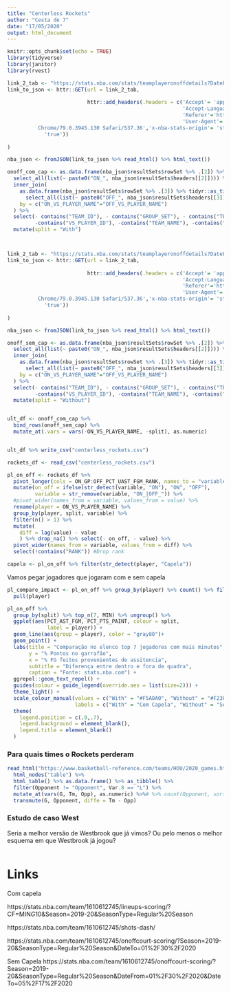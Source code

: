 ```yaml
---
title: "Centerless Rockets"
author: "Cesta de 7"
date: "17/05/2020"
output: html_document
---
```


```r
knitr::opts_chunk$set(echo = TRUE)
library(tidyverse)
library(janitor)
library(rvest)
```

```r
link_2_tab <- "https://stats.nba.com/stats/teamplayeronoffdetails?DateFrom=&DateTo=01%2F30%2F2020&GameSegment=&LastNGames=0&LeagueID=00&Location=&MeasureType=Scoring&Month=0&OpponentTeamID=0&Outcome=&PaceAdjust=N&PerMode=PerGame&Period=0&PlusMinus=N&Rank=N&Season=2019-20&SeasonSegment=&SeasonType=Regular+Season&TeamID=1610612745&VsConference=&VsDivision="
link_to_json <- httr::GET(url = link_2_tab,
                          
                          httr::add_headers(.headers = c('Accept'= 'application/json, text/plain, */*','Accept-Encoding'='gzip, deflate, br',
                                                         'Accept-Language'='en-US,en;q=0.9','Connection'='keep-alive','Host'= 'stats.nba.com',
                                                         'Referer'='https://stats.nba.com/','Sec-Fetch-Mode'='cors','Sec-Fetch-Site'= 'same-origin',
                                                         'User-Agent'= 'Mozilla/5.0 (Windows NT 10.0; Win64; x64) AppleWebKit/537.36 (KHTML, like Gecko) 
          Chrome/79.0.3945.130 Safari/537.36','x-nba-stats-origin'= 'stats','x-nba-stats-token'= 
            'true'))
          
)

nba_json <- fromJSON(link_to_json %>% read_html() %>% html_text())

onoff_com_cap <- as.data.frame(nba_json$resultSets$rowSet %>% .[2]) %>% tidyr::as_tibble() %>% 
  select_all(list(~ paste0("ON_", nba_json$resultSets$headers[[2]]))) %>% 
  inner_join(
    as.data.frame(nba_json$resultSets$rowSet %>% .[3]) %>% tidyr::as_tibble() %>% 
      select_all(list(~ paste0("OFF_", nba_json$resultSets$headers[[3]]))),
    by = c("ON_VS_PLAYER_NAME"="OFF_VS_PLAYER_NAME")
  ) %>% 
  select(- contains("TEAM_ID"), - contains("GROUP_SET"), - contains("TEAM_ABBREVI"),
         -contains("VS_PLAYER_ID"), -contains("TEAM_NAME"), -contains("COURT_STATUS")) %>% 
  mutate(split = "With")



link_2_tab <- "https://stats.nba.com/stats/teamplayeronoffdetails?DateFrom=01%2F30%2F2020&DateTo=&GameSegment=&LastNGames=0&LeagueID=00&Location=&MeasureType=Scoring&Month=0&OpponentTeamID=0&Outcome=&PaceAdjust=N&PerMode=PerGame&Period=0&PlusMinus=N&Rank=N&Season=2019-20&SeasonSegment=&SeasonType=Regular+Season&TeamID=1610612745&VsConference=&VsDivision="
link_to_json <- httr::GET(url = link_2_tab,
                          
                          httr::add_headers(.headers = c('Accept'= 'application/json, text/plain, */*','Accept-Encoding'='gzip, deflate, br',
                                                         'Accept-Language'='en-US,en;q=0.9','Connection'='keep-alive','Host'= 'stats.nba.com',
                                                         'Referer'='https://stats.nba.com/','Sec-Fetch-Mode'='cors','Sec-Fetch-Site'= 'same-origin',
                                                         'User-Agent'= 'Mozilla/5.0 (Windows NT 10.0; Win64; x64) AppleWebKit/537.36 (KHTML, like Gecko) 
          Chrome/79.0.3945.130 Safari/537.36','x-nba-stats-origin'= 'stats','x-nba-stats-token'= 
            'true'))
          
)

nba_json <- fromJSON(link_to_json %>% read_html() %>% html_text())

onoff_sem_cap <- as.data.frame(nba_json$resultSets$rowSet %>% .[2]) %>% tidyr::as_tibble() %>% 
  select_all(list(~ paste0("ON_", nba_json$resultSets$headers[[2]]))) %>% 
  inner_join(
    as.data.frame(nba_json$resultSets$rowSet %>% .[3]) %>% tidyr::as_tibble() %>% 
      select_all(list(~ paste0("OFF_", nba_json$resultSets$headers[[3]]))),
    by = c("ON_VS_PLAYER_NAME"="OFF_VS_PLAYER_NAME")
  ) %>% 
  select(- contains("TEAM_ID"), - contains("GROUP_SET"), - contains("TEAM_ABBREVI"),
         -contains("VS_PLAYER_ID"), -contains("TEAM_NAME"), -contains("COURT_STATUS")) %>% 
  mutate(split = "Without")


ult_df <- onoff_com_cap %>% 
  bind_rows(onoff_sem_cap) %>% 
  mutate_at(.vars = vars(-ON_VS_PLAYER_NAME, -split), as.numeric)


ult_df %>% write_csv("centerless_rockets.csv")

```

```r
rockets_df <- read_csv("centerless_rockets.csv")
```

```r
pl_on_off <- rockets_df %>% 
  pivot_longer(cols = ON_GP:OFF_PCT_UAST_FGM_RANK, names_to = "variable", values_to = "value") %>% 
  mutate(on_off = ifelse(str_detect(variable, "ON"), "ON", "OFF"),
         variable = str_remove(variable, "ON_|OFF_")) %>% 
  #pivot_wider(names_from = variable, values_from = value) %>% 
  rename(player = ON_VS_PLAYER_NAME) %>% 
  group_by(player, split, variable) %>% 
  filter(n() > 1) %>%
  mutate(
    diff = lag(value) - value
    ) %>% drop_na() %>% select(- on_off, - value) %>% 
  pivot_wider(names_from = variable, values_from = diff) %>% 
  select(!contains("RANK")) #Drop rank

capela <- pl_on_off %>% filter(str_detect(player, "Capela"))
```

Vamos pegar jogadores que jogaram com e sem capela
```r
pl_compare_impact <- pl_on_off %>% group_by(player) %>% count() %>% filter(n == 2) %>% 
  pull(player)
```

```r
pl_on_off %>% 
  group_by(split) %>% top_n(7, MIN) %>% ungroup() %>% 
  ggplot(aes(PCT_AST_FGM, PCT_PTS_PAINT, colour = split,
             label = player)) +
  geom_line(aes(group = player), color = "gray80")+
  geom_point() +
  labs(title = "Comparação no elenco top 7 jogadores com mais minutos",
       y = "% Pontos no garrafão",
       x = "% FG feitos provenientes de assitencia",
       subtitle = "Diferença entre dentro e fora de quadra",
       caption = "Fonte: stats.nba.com") +
  ggrepel::geom_text_repel() +
  guides(colour = guide_legend(override.aes = list(size=2))) +
  theme_light() +
  scale_colour_manual(values = c("With" = "#F5A8A0", "Without" = "#F23827"), 
                      labels = c("With" = "Com Capela", "Without" = "Sem Capela")) +
  theme(
    legend.position = c(.9,.7),
    legend.background = element_blank(),
    legend.title = element_blank()
  )
```

### Para quais times o Rockets perderam

```r
read_html("https://www.basketball-reference.com/teams/HOU/2020_games.html#games::none") %>% 
  html_nodes("table") %>% 
  html_table() %>% as.data.frame() %>% as_tibble() %>% 
  filter(Opponent != "Opponent", Var.8 == "L") %>%
  mutate_at(vars(G, Tm, Opp), as.numeric) %>%# %>% count(Opponent, sort = TRUE)
  transmute(G, Opponent, diffe = Tm - Opp)
```

### Estudo de caso West

Seria a melhor  versão de Westbrook que já vimos? Ou pelo menos o melhor esquema em que Westbrook já jogou? 

```r

```


# Links

Com capela

https://stats.nba.com/team/1610612745/lineups-scoring/?CF=MIN*G*10&Season=2019-20&SeasonType=Regular%20Season

https://stats.nba.com/team/1610612745/shots-dash/

https://stats.nba.com/team/1610612745/onoffcourt-scoring/?Season=2019-20&SeasonType=Regular%20Season&DateTo=01%2F30%2F2020

Sem Capela
https://stats.nba.com/team/1610612745/onoffcourt-scoring/?Season=2019-20&SeasonType=Regular%20Season&DateFrom=01%2F30%2F2020&DateTo=05%2F17%2F2020
